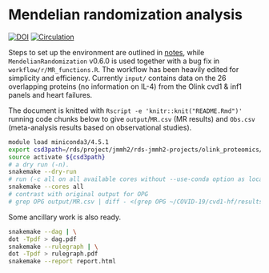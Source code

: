 # Mendelian randomization analysis

[![DOI](https://zenodo.org/badge/429122036.svg)](https://zenodo.org/badge/latestdoi/429122036)
[![Circulation](https://www.ahajournals.org/pb-assets/images/logos/circ-logo-1526571039097.svg)](https://www.ahajournals.org/doi/10.1161/CIRCULATIONAHA.121.056663)

Steps to set up the environment are outlined in [notes](notes/README.md), while `MendelianRandomization` v0.6.0 is used together with a bug fix in `workflow/r/MR_functions.R`. The workflow has been heavily edited for simplicity and efficiency.
Currently `input/` contains data on the 26 overlapping proteins (no information on IL-4) from the Olink cvd1 & inf1 panels and heart failures.

The document is knitted with `Rscript -e 'knitr::knit("README.Rmd")'` running code chunks below to give `output`/`MR.csv` (MR results) and `Obs.csv` (meta-analysis results based on observational studies).

```bash
module load miniconda3/4.5.1
export csd3path=/rds/project/jmmh2/rds-jmmh2-projects/olink_proteomics/scallop/miniconda37
source activate ${csd3path}
# a dry run (-n).
snakemake --dry-run
# run (-c all on all available cores without --use-conda option as local packages are more up-to-date)
snakemake --cores all
# contrast with original output for OPG
# grep OPG output/MR.csv | diff - <(grep OPG ~/COVID-19/cvd1-hf/results/res_MR_aggregate.csv)
```

Some ancillary work is also ready.

```bash
snakemake --dag | \
dot -Tpdf > dag.pdf
snakemake --rulegraph | \
dot -Tpdf > rulegraph.pdf
snakemake --report report.html
```
